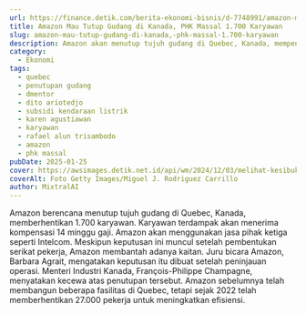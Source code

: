 ```yaml
---
url: https://finance.detik.com/berita-ekonomi-bisnis/d-7748991/amazon-mau-tutup-gudang-di-kanada-phk-massal-1-700-karyawan
title: Amazon Mau Tutup Gudang di Kanada, PHK Massal 1.700 Karyawan
slug: amazon-mau-tutup-gudang-di-kanada,-phk-massal-1.700-karyawan
description: Amazon akan menutup tujuh gudang di Quebec, Kanada, mempengaruhi 1.700 karyawan. Perusahaan beralih ke jasa pihak ketiga untuk efisiensi pengiriman.
category:
  - Ekonomi
tags:
  - quebec
  - penutupan gudang
  - dmentor
  - dito ariotedjo
  - subsidi kendaraan listrik
  - karen agustiawan
  - karyawan
  - rafael alun trisambodo
  - amazon
  - phk massal
pubDate: 2025-01-25
cover: https://awsimages.detik.net.id/api/wm/2024/12/03/melihat-kesibukan-gudang-amazon-di-orlando-1_169.jpeg?wid=54&w=650&v=1&t=jpeg
coverAlt: Foto Getty Images/Miguel J. Rodriguez Carrillo
author: MixtralAI
---
```

Amazon berencana menutup tujuh gudang di Quebec, Kanada, memberhentikan 1.700 karyawan. Karyawan terdampak akan menerima kompensasi 14 minggu gaji. Amazon akan menggunakan jasa pihak ketiga seperti Intelcom. Meskipun keputusan ini muncul setelah pembentukan serikat pekerja, Amazon membantah adanya kaitan. Juru bicara Amazon, Barbara Agrait, mengatakan keputusan itu dibuat setelah peninjauan operasi. Menteri Industri Kanada, François-Philippe Champagne, menyatakan kecewa atas penutupan tersebut. Amazon sebelumnya telah membangun beberapa fasilitas di Quebec, tetapi sejak 2022 telah memberhentikan 27.000 pekerja untuk meningkatkan efisiensi.
